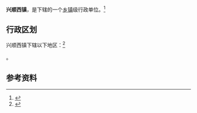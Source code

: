 {{中国乡级行政区|15/02/22/107/000}}

'''兴顺西镇'''，是{{PRC admin/fullname|15/02/22/107/000|3}}下辖的一个[[乡镇|乡镇]]级行政单位。<ref>{{PRC admin/ref sgc|{{PRC admin/parent|15/02/22/107/000}}}}</ref>

== 行政区划 ==

兴顺西镇下辖以下地区：<ref>{{PRC admin/ref sgc|15/02/22/107/000}}</ref>

{{PRC admin/children|15/02/22/107/000}}。

== 参考资料 ==

{{reflist}}

{{行政区划小作品}}
{{PRC admin/navcat|15/02/22/107/000}}